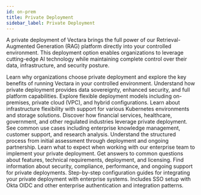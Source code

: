 ```yaml
---
id: on-prem
title: Private Deployment
sidebar_label: Private Deployment
---
```



A private deployment of Vectara brings the full power of our Retrieval-Augmented 
Generation (RAG) platform directly into your controlled environment. This deployment 
option enables organizations to leverage cutting-edge AI technology while maintaining 
complete control over their data, infrastructure, and security posture.

<Grid columns={3}>
  <TopicButton
    title="Overview"
    href="/docs/on-prem/private-deployment-overview">
    <Spacer size="l" />
    Learn why organizations choose private deployment and explore the key benefits 
    of running Vectara in your controlled environment.
    <Spacer size="l" />
    Understand how private deployment provides data sovereignty, enhanced security, 
    and full platform capabilities.
  </TopicButton>
  <TopicButton 
    title="Deployment options" 
    href="/docs/on-prem/deployment-options">
    <Spacer size="l" />
    Explore flexible deployment models including on-premises, private cloud (VPC), 
    and hybrid configurations.
    <Spacer size="l" />
    Learn about infrastructure flexibility with support for various Kubernetes 
    environments and storage solutions.
  </TopicButton>
  <TopicButton 
    title="Use cases" 
    href="/docs/on-prem/use-cases">
    <Spacer size="l" />
    Discover how financial services, healthcare, government, and other regulated 
    industries leverage private deployment.
    <Spacer size="l" />
    See common use cases including enterprise knowledge management, customer support, 
    and research analysis.
  </TopicButton>
  <TopicButton 
    title="Evaluation process" 
    href="/docs/on-prem/onprem-evaluation-process">
    <Spacer size="l" />
    Understand the structured process from initial assessment through deployment 
    and ongoing partnership.
    <Spacer size="l" />
    Learn what to expect when working with our enterprise team to implement your 
    private deployment.
  </TopicButton>
  <TopicButton 
    title="FAQ" 
    href="/docs/on-prem/faq">
    <Spacer size="l" />
    Get answers to common questions about features, technical requirements, 
    deployment, and licensing.
    <Spacer size="l" />
    Find information about security, compliance, performance, and ongoing support 
    for private deployments.
  </TopicButton>
  <TopicButton 
    title="Guides" 
    href="/docs/on-prem/guides">
    <Spacer size="l" />
    Step-by-step configuration guides for integrating your private deployment 
    with enterprise systems.
    <Spacer size="l" />
    Includes SSO setup with Okta OIDC and other enterprise authentication 
    and integration patterns.
  </TopicButton>
</Grid>